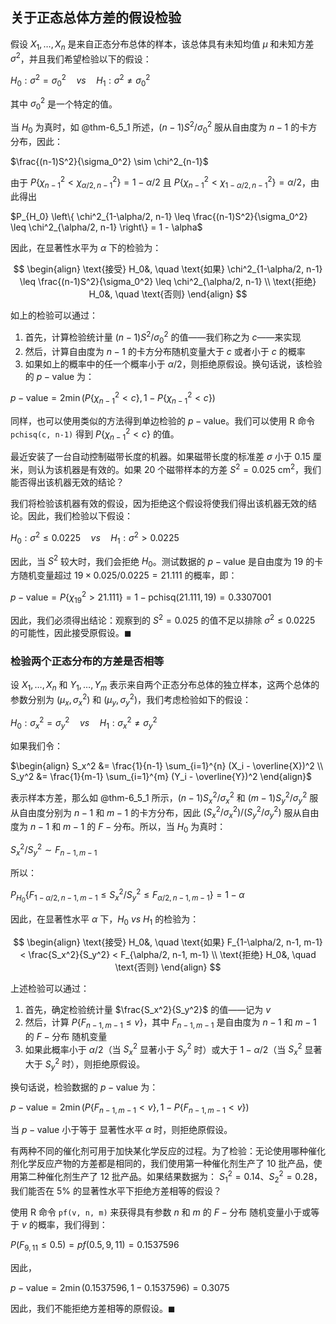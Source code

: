 ## 关于正态总体方差的假设检验 {#sec-8_5}
假设 $X_1, \dots, X_n$ 是来自正态分布总体的样本，该总体具有未知均值 $\mu$ 和未知方差 $\sigma^2$，并且我们希望检验以下的假设：

$H_0 : \sigma^2 = \sigma_0^2 \quad vs \quad H_1 : \sigma^2 \neq \sigma_0^2$

其中 $\sigma_0^2$ 是一个特定的值。

当 $H_0$ 为真时，如 @thm-6_5_1 所述，$(n-1)S^2/\sigma_0^2$ 服从自由度为 $n-1$ 的卡方分布，因此：

$\frac{(n-1)S^2}{\sigma_0^2} \sim \chi^2_{n-1}$

由于 $P\{\chi^2_{n-1} < \chi^2_{\alpha/2, n-1}\} = 1 - \alpha/2$ 且 $P\{\chi^2_{n-1} < \chi^2_{1-\alpha/2, n-1}\} = \alpha/2$，由此得出

$P_{H_0} \left\{ \chi^2_{1-\alpha/2, n-1} \leq \frac{(n-1)S^2}{\sigma_0^2} \leq \chi^2_{\alpha/2, n-1} \right\} = 1 - \alpha$

因此，在显著性水平为 $\alpha$ 下的检验为：

$$
\begin{align}
\text{接受} H_0&, \quad \text{如果} \chi^2_{1-\alpha/2, n-1} \leq \frac{(n-1)S^2}{\sigma_0^2} \leq \chi^2_{\alpha/2, n-1} \\
\text{拒绝} H_0&, \quad \text{否则}
\end{align}
$$

如上的检验可以通过：

1. 首先，计算检验统计量 $(n-1)S^2/\sigma_0^2$ 的值——我们称之为 $c$——来实现
2. 然后，计算自由度为 $n-1$ 的卡方分布随机变量大于 $c$ 或者小于 $c$ 的概率
3. 如果如上的概率中的任一个概率小于 $\alpha/2$，则拒绝原假设。换句话说，该检验的 $p-\text{value}$ 为：

$p-\text{value} = 2 \min \left( P\{\chi^2_{n-1} < c\}, 1 - P\{\chi^2_{n-1} < c\} \right)$

同样，也可以使用类似的方法得到单边检验的 $p-\text{value}$。我们可以使用 R 命令 `pchisq(c, n-1)` 得到 $P\{\chi^2_{n-1} < c\}$ 的值。

::: {#exr-8_5_a}
最近安装了一台自动控制磁带长度的机器。如果磁带长度的标准差 $\sigma$ 小于 0.15 厘米，则认为该机器是有效的。如果 20 个磁带样本的方差 $S^2 = 0.025 \ \text{cm}^2$，我们能否得出该机器无效的结论？
:::

::: {#sol-8_5_a}
我们将检验该机器有效的假设，因为拒绝这个假设将使我们得出该机器无效的结论。因此，我们检验以下假设：

$H_0: \sigma^2 \leq 0.0225 \quad vs \quad H_1: \sigma^2 > 0.0225$

因此，当 $S^2$ 较大时，我们会拒绝 $H_0$。测试数据的 $p-\text{value}$ 是自由度为 19 的卡方随机变量超过 $19 \times 0.025 / 0.0225 = 21.111$ 的概率，即：

$p-\text{value} = P\{\chi^2_{19} > 21.111\} = 1 - \text{pchisq}(21.111, 19) = 0.3307001$

因此，我们必须得出结论：观察到的 $S^2 = 0.025$ 的值不足以排除 $\sigma^2 \leq 0.0225$ 的可能性，因此接受原假设。$\blacksquare$
:::

### 检验两个正态分布的方差是否相等 {#sec-8_5_1}
设 $X_1, \dots, X_n$ 和 $Y_1, \dots, Y_m$ 表示来自两个正态分布总体的独立样本，这两个总体的参数分别为 $(\mu_x, \sigma_x^2)$ 和 $(\mu_y, \sigma_y^2)$，我们考虑检验如下的假设：

$H_0: \sigma_x^2 = \sigma_y^2 \quad vs \quad H_1: \sigma_x^2 \neq \sigma_y^2$

如果我们令：

$\begin{align} S_x^2 &= \frac{1}{n-1} \sum_{i=1}^{n} (X_i - \overline{X})^2 \\ S_y^2 &= \frac{1}{m-1} \sum_{i=1}^{m} (Y_i - \overline{Y})^2 \end{align}$

表示样本方差，那么如 @thm-6_5_1 所示，$(n-1)S_x^2/\sigma_x^2$ 和 $(m-1)S_y^2/\sigma_y^2$ 服从自由度分别为 $n-1$ 和 $m-1$ 的卡方分布，因此 $(S_x^2/\sigma_x^2) / (S_y^2/\sigma_y^2)$ 服从自由度为 $n-1$ 和 $m-1$ 的 $F-\text{分布}$。所以，当 $H_0$ 为真时：

$S_x^2/S_y^2 \sim F_{n-1, m-1}$

所以：

$P_{H_0}\{F_{1 - \alpha / 2, n-1, m-1} \leq S_x^2/S_y^2 \leq F_{\alpha / 2, n-1, m-1}\} = 1 - \alpha$

因此，在显著性水平 $\alpha$ 下，$H_0 \ vs \ H_1$ 的检验为：

$$
\begin{align}
\text{接受} H_0&, \quad \text{如果} F_{1-\alpha/2, n-1, m-1} < \frac{S_x^2}{S_y^2} < F_{\alpha/2, n-1, m-1}  \\
\text{拒绝} H_0&, \quad \text{否则}
\end{align}
$$

上述检验可以通过：

1. 首先，确定检验统计量 $\frac{S_x^2}{S_y^2}$ 的值——记为 $v$
2. 然后，计算 $P\{F_{n-1, m-1} \leq v\}$，其中 $F_{n-1, m-1}$ 是自由度为 $n-1$ 和 $m-1$ 的 $F-\text{分布}$ 随机变量
3. 如果此概率小于 $\alpha/2$（当 $S_x^2$ 显著小于 $S_y^2$ 时）或大于 $1-\alpha/2$（当 $S_x^2$ 显著大于 $S_y^2$ 时），则拒绝原假设。

换句话说，检验数据的 $p-\text{value}$ 为：

$p-\text{value} = 2 \min \left( P\{F_{n-1, m-1} < v\}, 1 - P\{F_{n-1, m-1} < v\} \right)$

当 $p-\text{value}$ 小于等于 显著性水平 $\alpha$ 时，则拒绝原假设。

::: {#exr-8_5_b}
有两种不同的催化剂可用于加快某化学反应的过程。为了检验：无论使用哪种催化剂化学反应产物的方差都是相同的，我们使用第一种催化剂生产了 10 批产品，使用第二种催化剂生产了 12 批产品。如果结果数据为： $S_1^2 = 0.14$、$S_2^2 = 0.28$，我们能否在 5% 的显著性水平下拒绝方差相等的假设？
:::

::: {#sol-8_5_b}
使用 R 命令 `pf(v, n, m)` 来获得具有参数 $n$ 和 $m$ 的 $F-\text{分布}$ 随机变量小于或等于 $v$ 的概率，我们得到：

$P(F_{9,11} \leq 0.5) = pf(0.5, 9, 11) = 0.1537596$

因此，

$p-\text{value} = 2 \min(0.1537596, 1 - 0.1537596) = 0.3075$

因此，我们不能拒绝方差相等的原假设。$\blacksquare$
:::